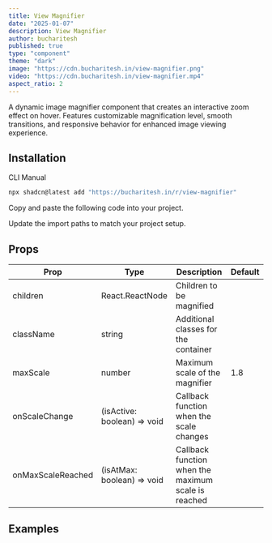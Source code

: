 ```yaml
---
title: View Magnifier
date: "2025-01-07"
description: View Magnifier
author: bucharitesh
published: true
type: "component"
theme: "dark"
image: "https://cdn.bucharitesh.in/view-magnifier.png"
video: "https://cdn.bucharitesh.in/view-magnifier.mp4"
aspect_ratio: 2
---
```


<ComponentPreview name="view-magnifier-demo" />

A dynamic image magnifier component that creates an interactive zoom effect on hover. Features customizable magnification level, smooth transitions, and responsive behavior for enhanced image viewing experience.

## Installation

<Tabs defaultValue="cli">

<TabsList>
  <TabsTrigger value="cli">CLI</TabsTrigger>
  <TabsTrigger value="manual">Manual</TabsTrigger>
</TabsList>
<TabsContent value="cli">

```bash
npx shadcn@latest add "https://bucharitesh.in/r/view-magnifier"
```

</TabsContent>

<TabsContent value="manual">

<Steps>

<Step>Copy and paste the following code into your project.</Step>

<ComponentSource name="view-magnifier" />

<Step>Update the import paths to match your project setup.</Step>

</Steps>

</TabsContent>

</Tabs>

## Props

| Prop              | Type                        | Description                                         | Default |
| ----------------- | --------------------------- | --------------------------------------------------- | ------- |
| children          | React.ReactNode             | Children to be magnified                            |         |
| className         | string                      | Additional classes for the container                |         |
| maxScale          | number                      | Maximum scale of the magnifier                      | 1.8     |
| onScaleChange     | (isActive: boolean) => void | Callback function when the scale changes            |         |
| onMaxScaleReached | (isAtMax: boolean) => void  | Callback function when the maximum scale is reached |         |

## Examples

<ComponentPreview name="view-magnifier-demo-2" />
